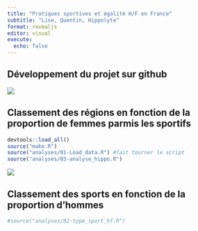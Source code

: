 ```yaml
---
title: "Pratiques sportives et égalité H/F en France"
subtitle: "Lise, Quentin, Hippolyte"
format: revealjs
editor: visual
execute: 
  echo: false
---
```

## Développement du projet sur github
![](figures/png.png)



## Classement des régions en fonction de la proportion de femmes parmis les sportifs

```r
devtools::load_all()
source("make.R")
source("analyses/01-Load_data.R") #fait tourner le script
source("analyses/03-analyse_hippo.R")
```

![](figures/barplot_large.png)

## Classement des sports en fonction de la proportion d'hommes

```r
#source("analyses/02-type_sport_hf.R")
```